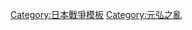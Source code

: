 {{Campaign
|bodyclass=hlist

|name  = Campaignbox 元弘之亂
|title = [[元弘之亂]]
|battles=
*[[正中之變]]
*[[元弘之亂]]
*[[笠置山之戰|笠置山]]
*[[赤坂城之戰|赤坂城]]
*[[千早城之戰|千早城]]
*[[船上山之戰|船上山]]
*[[六波羅之戰|六波羅]]
*[[小手指原之戰|小手指原]]
*[[久米川之戰|久米川]]
*[[分倍河原之戰 (鎌倉時代)|分倍河原]]
*[[關戶之戰|關戶]]
*[[鎌倉之戰 (元弘之亂)|鎌倉]]
*[[東勝寺合戰]]
}}<noinclude>
[[Category:日本戰爭模板]]
[[Category:元弘之亂]]</noinclude>